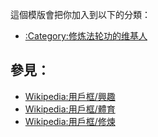 {{Userbox
  |border-c = #000000
  |border-s = 1
  |id-c     = #EAFF00
  |id-s     = 12
  |id-fc    = #FF0000
  |info-c   = #EAFF00
  |info-s   = 10
  |info-fc  = #000000
  |id       = <span style="background-color:#EAFF00; color:#FF0000>真</span><span style="color:#EAFF00">　<br><span style="background-color:#EAFF00; color:#FF0000>善</span><span style="color:#EAFF00"><br>　<span style="background-color:#EAFF00; color:#FF0000>忍</span><span style="color:#EAFF00">
  |info     = 這個用戶信仰'''[[真、善、忍]]'''。
  |nocat    = {{{nocat|}}}
}}
<includeonly>[[Category:修炼法轮功的维基人|{{PAGENAME}}]]</includeonly>
<noinclude>
<p style="clear: both; padding-top: 2em">
這個模版會把你加入到以下的分類：
*[[:Category:修炼法轮功的维基人]]

== 參見： ==
*[[Wikipedia:用戶框/興趣]]
*[[Wikipedia:用戶框/體育]]
*[[Wikipedia:用戶框/修煉]]
</p>
</noinclude>